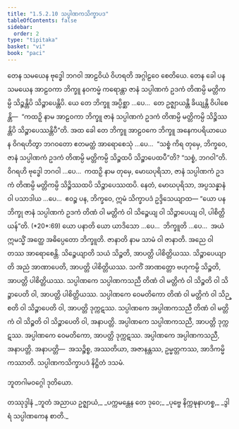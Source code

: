 ```yaml
---
title: "1.5.2.10 သပ္ပါဏကသိက္ခာပဒ"
tableOfContents: false
sidebar:
  order: 2
type: "tipitaka"
basket: "vi"
book: "paci"
---
```



<DynamicBreadcrumb />

<Division number="139" book="paci">

<Paragraph number="473" book="paci">
တေန သမယေန ဗုဒ္ဓေါ ဘဂဝါ အာဠဝိယံ ဝိဟရတိ အဂ္ဂါဠဝေ စေတိယေ. တေန ခေါ ပန သမယေန အာဠဝကာ ဘိက္ခူ နဝကမ္မံ ကရောန္တာ ဇာနံ သပ္ပါဏကံ ဥဒကံ တိဏမ္ပိ မတ္တိကမ္ပိ သိဉ္စန္တိပိ သိဉ္စာပေန္တိပိ. ယေ တေ ဘိက္ခူ အပ္ပိစ္ဆာ …ပေ…  တေ ဥဇ္ဈာယန္တိ ခိယျန္တိ ဝိပါစေန္တိ—  “ကထဉှိ နာမ အာဠဝကာ ဘိက္ခူ ဇာနံ သပ္ပါဏကံ ဥဒကံ တိဏမ္ပိ မတ္တိကမ္ပိ သိဉ္စိဿန္တိပိ သိဉ္စာပေဿန္တိပီ”တိ. အထ ခေါ တေ ဘိက္ခူ အာဠဝကေ ဘိက္ခူ အနေကပရိယာယေန ဝိဂရဟိတွာ ဘဂဝတော ဧတမတ္ထံ အာရောစေသုံ …ပေ…  “သစ္စံ ကိရ တုမှေ, ဘိက္ခဝေ, ဇာနံ သပ္ပါဏကံ ဥဒကံ တိဏမ္ပိ မတ္တိကမ္ပိ သိဉ္စထပိ သိဉ္စာပေထပီ”တိ? “သစ္စံ, ဘဂဝါ”တိ. ဝိဂရဟိ ဗုဒ္ဓေါ ဘဂဝါ …ပေ…  ကထဉှိ နာမ တုမှေ, မောဃပုရိသာ, ဇာနံ သပ္ပါဏကံ ဥဒကံ တိဏမ္ပိ မတ္တိကမ္ပိ သိဉ္စိဿထပိ သိဉ္စာပေဿထပိ. နေတံ, မောဃပုရိသာ, အပ္ပသန္နာနံ ဝါ ပသာဒါယ …ပေ…  ဧဝဉ္စ ပန, ဘိက္ခဝေ, ဣမံ သိက္ခာပဒံ ဥဒ္ဒိသေယျာထ—
</Paragraph>

</Division>
<Division number="140" book="paci">

<Paragraph number="474" book="paci">
<Emphasis>“ယော ပန ဘိက္ခု ဇာနံ သပ္ပါဏကံ ဥဒကံ တိဏံ ဝါ မတ္တိကံ ဝါ သိဉ္စေယျ ဝါ သိဉ္စာပေယျ ဝါ, ပါစိတ္တိယန်”</Emphasis>တိ. (*20*:<Emphasis>69</Emphasis>)
</Paragraph>

</Division>
<Division number="141" book="paci">

<Paragraph number="475" book="paci">
<Emphasis>ယော ပနာ</Emphasis>တိ ယော ယာဒိသော …ပေ…  <Emphasis>ဘိက္ခူ</Emphasis>တိ …ပေ…  အယံ ဣမသ္မိံ အတ္ထေ အဓိပ္ပေတော ဘိက္ခူတိ.
</Paragraph>

<Paragraph number="476" book="paci">
<Emphasis>ဇာနာတိ</Emphasis> နာမ သာမံ ဝါ ဇာနာတိ. အညေ ဝါ တဿ အာရောစေန္တိ.
</Paragraph>

<Paragraph number="477" book="paci">
<Emphasis>သိဉ္စေယျာ</Emphasis>တိ သယံ သိဉ္စတိ, အာပတ္တိ ပါစိတ္တိယဿ.
</Paragraph>

<Paragraph number="478" book="paci">
<Emphasis>သိဉ္စာပေယျာ</Emphasis>တိ အညံ အာဏာပေတိ, အာပတ္တိ ပါစိတ္တိယဿ. သကိံ အာဏတ္တော ဗဟုကမ္ပိ သိဉ္စတိ, အာပတ္တိ ပါစိတ္တိယဿ.
</Paragraph>

</Division>
<Division number="142" book="paci">

<Paragraph number="479" book="paci">
သပ္ပါဏကေ သပ္ပါဏကသညီ တိဏံ ဝါ မတ္တိကံ ဝါ သိဉ္စတိ ဝါ သိဉ္စာပေတိ ဝါ, အာပတ္တိ ပါစိတ္တိယဿ. သပ္ပါဏကေ ဝေမတိကော တိဏံ ဝါ မတ္တိကံ ဝါ သိဉ္စတိ ဝါ သိဉ္စာပေတိ ဝါ, အာပတ္တိ ဒုက္ကဋဿ. သပ္ပါဏကေ အပ္ပါဏကသညီ တိဏံ ဝါ မတ္တိကံ ဝါ သိဉ္စတိ ဝါ သိဉ္စာပေတိ ဝါ, အနာပတ္တိ. အပ္ပါဏကေ သပ္ပါဏကသညီ, အာပတ္တိ ဒုက္ကဋဿ. အပ္ပါဏကေ ဝေမတိကော, အာပတ္တိ ဒုက္ကဋဿ. အပ္ပါဏကေ အပ္ပါဏကသညီ, အနာပတ္တိ.
</Paragraph>

</Division>
<Division number="143" book="paci">

<Paragraph number="480" book="paci">
အနာပတ္တိ—  အသဉ္စိစ္စ, အဿတိယာ, အဇာနန္တဿ, ဥမ္မတ္တကဿ, အာဒိကမ္မိကဿာတိ.

</Paragraph>
</Division>

<Paragraph number="481" type="center" book="paci">
သပ္ပါဏကသိက္ခာပဒံ နိဋ္ဌိတံ ဒသမံ.

  
ဘူတဂါမဝဂ္ဂေါ ဒုတိယော.



</Paragraph>

<Paragraph number="482" type="center" book="paci">
တဿုဒ္ဒါနံ


</Paragraph>

<Paragraph number="483" type="verses" book="paci">
_ဘူတံ အညာယ ဥဇ္ဈာယံ,_  
_ပက္ကမန္တေန တေ ဒုဝေ;_  
_ပုဗ္ဗေ နိက္ကဍ္ဎနာဟစ္စ,_  
_ဒွါရံ သပ္ပါဏကေန စာတိ._
</Paragraph>